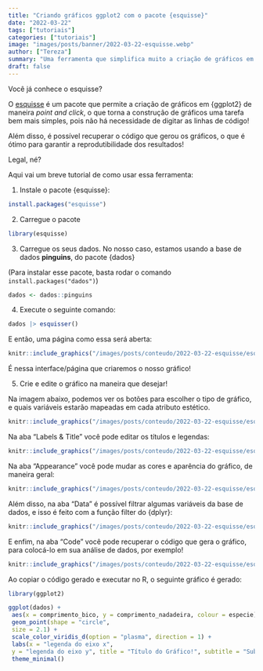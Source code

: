 ```yaml
---
title: "Criando gráficos ggplot2 com o pacote {esquisse}"
date: "2022-03-22"
tags: ["tutoriais"]
categories: ["tutoriais"]
image: "images/posts/banner/2022-03-22-esquisse.webp"
author: ["Tereza"]
summary: "Uma ferramenta que simplifica muito a criação de gráficos em ggplot2"
draft: false
---
```


Você já conhece o esquisse?

O [esquisse](https://cran.r-project.org/web/packages/esquisse/vignettes/get-started.html) é um pacote que permite a criação de gráficos em {ggplot2} de maneira *point and click*, o que torna a construção de gráficos uma tarefa bem mais simples, pois não há necessidade de digitar as linhas de código! 

Além disso, é possível recuperar o código que gerou os gráficos, o que é ótimo para garantir a reprodutibilidade dos resultados!

Legal, né? 

Aqui vai um breve tutorial de como usar essa ferramenta:

1. Instale o pacote {esquisse}:

```r
install.packages("esquisse")
```

2. Carregue o pacote

```r
library(esquisse)
```

3. Carregue os seus dados. No nosso caso, estamos usando a base de dados **pinguins**, do pacote {dados}

(Para instalar esse pacote, basta rodar o comando `install.packages("dados")`)



```r
dados <- dados::pinguins
```

4. Execute o seguinte comando:

```r
dados |> esquisser()
```

E então, uma página como essa será aberta:

```r
knitr::include_graphics("/images/posts/conteudo/2022-03-22-esquisse/esquisse001.webp")
```

É nessa interface/página que criaremos o nosso gráfico!


5. Crie e edite o gráfico na maneira que desejar! 

Na imagem abaixo, podemos ver os botões para escolher o tipo de gráfico, e quais variáveis estarão mapeadas em cada atributo estético.

```r
knitr::include_graphics("/images/posts/conteudo/2022-03-22-esquisse/esquisse002.webp")
```

Na aba “Labels & Title” você pode editar os títulos e legendas:

```r
knitr::include_graphics("/images/posts/conteudo/2022-03-22-esquisse/esquisse003.webp")
```

Na aba “Appearance” você pode mudar as cores e aparência do gráfico, de maneira geral:

```r
knitr::include_graphics("/images/posts/conteudo/2022-03-22-esquisse/esquisse004.webp")
```

Além disso, na aba “Data” é possível filtrar algumas variáveis da base de dados, e isso é feito com a função filter do {dplyr}:

```r
knitr::include_graphics("/images/posts/conteudo/2022-03-22-esquisse/esquisse005.webp")
```

E enfim, na aba “Code” você pode recuperar o código que gera o gráfico, para colocá-lo em sua análise de dados, por exemplo!

```r
knitr::include_graphics("/images/posts/conteudo/2022-03-22-esquisse/esquisse006.webp")
```

Ao copiar o código gerado e executar no R, o seguinte gráfico é gerado:

```r
library(ggplot2)

ggplot(dados) +
 aes(x = comprimento_bico, y = comprimento_nadadeira, colour = especie) +
 geom_point(shape = "circle", 
 size = 2.1) +
 scale_color_viridis_d(option = "plasma", direction = 1) +
 labs(x = "legenda do eixo x", 
 y = "legenda do eixo y", title = "Título do Gráfico!", subtitle = "Subtítulo do Gráfico!") +
 theme_minimal()
```




